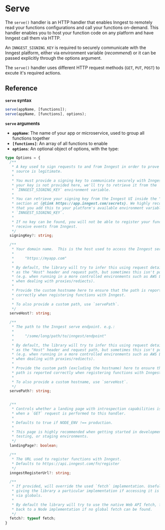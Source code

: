 # Serve

The `serve()` handler is an HTTP handler that enables Inngest to remotely read your functions configurations and call your functions on-demand. This handler enables you to host your function code on any platform and have Inngest call them via HTTP.

An `INNGEST_SIGNING_KEY` is required to securely communicate with the Inngest platform, either via environment variable (_recommend_) or it can be passed explicitly through the options argument.

The `serve()` handler uses different HTTP request methods (`GET`, `PUT`, `POST`) to excute it's required actions.

## Reference

**`serve` syntax**

```typescript
serve(appName, [functions]);
serve(appName, [functions], options);
```

**`serve` arguments**

- **`appName`**:  The name of your app or microservice, used to group all functions together
- **`[functions]`**: An array of all functions to enable
- **`options`**: An optional object of options, with the type:

```ts
type Options = {
  /**
   * A key used to sign requests to and from Inngest in order to prove that the
   * source is legitimate.
   *
   * You must provide a signing key to communicate securely with Inngest. If
   * your key is not provided here, we'll try to retrieve it from the
   * `INNGEST_SIGNING_KEY` environment variable.
   *
   * You can retrieve your signing key from the Inngest UI inside the "Secrets"
   * section at {@link https://app.inngest.com/secrets}. We highly recommend
   * that you add this to your platform's available environment variables as
   * `INNGEST_SIGNING_KEY`.
   *
   * If no key can be found, you will not be able to register your functions or
   * receive events from Inngest.
   */
  signingKey?: string;

  /**
   * Your domain name.  This is the host used to access the Inngest serve endpoint, e.g.:
   *
   *     "https://myapp.com"
   *
   * By default, the library will try to infer this using request details such
   * as the "Host" header and request path, but sometimes this isn't possible
   * (e.g. when running in a more controlled environments such as AWS Lambda or
   * when dealing with proxies/rediects).
   *
   * Provide the custom hostname here to ensure that the path is reported
   * correctly when registering functions with Inngest.
   *
   * To also provide a custom path, use `servePath`.
   */
  serveHost?: string;

  /**
   * The path to the Inngest serve endpoint. e.g.:
   *
   *     "/some/long/path/to/inngest/endpoint"
   *
   * By default, the library will try to infer this using request details such
   * as the "Host" header and request path, but sometimes this isn't possible
   * (e.g. when running in a more controlled environments such as AWS Lambda or
   * when dealing with proxies/rediects).
   *
   * Provide the custom path (excluding the hostname) here to ensure that the
   * path is reported correctly when registering functions with Inngest.
   *
   * To also provide a custom hostname, use `serveHost`.
   */
  servePath?: string;


  /**
   * Controls whether a landing page with introspection capabilities is shown
   * when a `GET` request is performed to this handler.
   *
   * Defaults to true if NODE_ENV !== production.
   *
   * This page is highly recommended when getting started in development,
   * testing, or staging environments.
   */
  landingPage?: boolean;

  /**
   * The URL used to register functions with Inngest.
   * Defaults to https://api.inngest.com/fn/register
   */
  inngestRegisterUrl?: string;

  /**
   * If provided, will override the used `fetch` implementation. Useful for
   * giving the library a particular implementation if accessing it is not done
   * via globals.
   *
   * By default the library will try to use the native Web API fetch, falling
   * back to a Node implementation if no global fetch can be found.
   */
  fetch?: typeof fetch;
}
```

